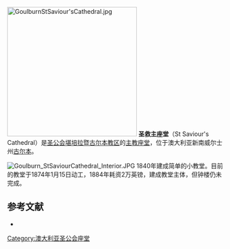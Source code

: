 [[Image:GoulburnStSaviour'sCathedral.jpg|300px]]
'''圣救主座堂'''（St Saviour's Cathedral）是[[圣公会堪培拉暨古尔本教区|圣公会堪培拉暨古尔本教区]]的[[主教座堂|主教座堂]]，位于澳大利亚新南威尔士州[[古尔本|古尔本]]。

[[File:Goulburn_StSaviourCathedral_Interior.JPG|thumb]]
1840年建成简单的小教堂。目前的教堂于1874年1月15日动工，1884年耗资2万英镑，建成教堂主体，但钟楼仍未完成。

== 参考文献 ==
{{Reflist}}
* {{Official|http://www.goulburncathedral.org.au}}

{{Coord|34.75315|S|149.71575|E|format=dms|display=title|region:AU-NSW_type:landmark}}
[[Category:澳大利亚圣公会座堂|Category:澳大利亚圣公会座堂]]